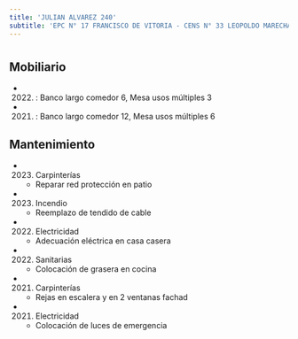 ```yaml
---
title: 'JULIAN ALVAREZ 240'
subtitle: 'EPC N° 17 FRANCISCO DE VITORIA - CENS N° 33 LEOPOLDO MARECHAL - JIN A (EPCJC 17/07°)'
---
```


#


## Mobiliario

*  (2022) : Banco largo comedor 6, Mesa usos múltiples 3 

*  (2021) : Banco largo comedor 12, Mesa usos múltiples 6 





## Mantenimiento

*  (2023) Carpinterías 
    + Reparar red protección en patio

*  (2023) Incendio 
    + Reemplazo de tendido de cable

*  (2022) Electricidad 
    + Adecuación eléctrica en casa casera

*  (2022) Sanitarias 
    + Colocación de grasera en cocina

*  (2021) Carpinterías 
    + Rejas en escalera y en 2 ventanas fachad

*  (2021) Electricidad 
    + Colocación de luces de emergencia



